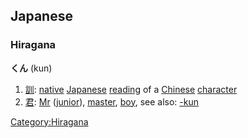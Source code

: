 ==Japanese==

===Hiragana===
[[Category:Hiragana]]
'''くん''' (kun)
# [[訓]]: [[native]] [[Japanese]] [[reading]] of a [[Chinese]] [[character]]
# [[君]]: [[Mr]] ([[junior]]), [[master]], [[boy]], see also: [[-kun]]